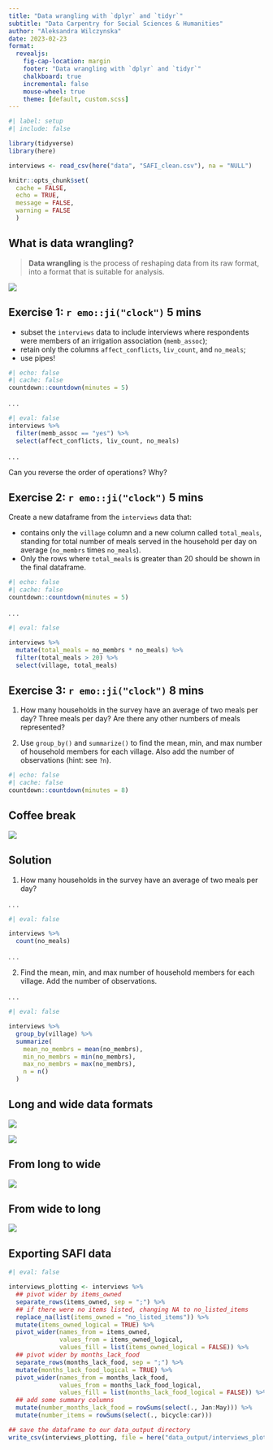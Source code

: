 ```yaml
---
title: "Data wrangling with `dplyr` and `tidyr`"
subtitle: "Data Carpentry for Social Sciences & Humanities"
author: "Aleksandra Wilczynska"
date: 2023-02-23
format: 
  revealjs:
    fig-cap-location: margin  
    footer: "Data wrangling with `dplyr` and `tidyr`"
    chalkboard: true
    incremental: false 
    mouse-wheel: true 
    theme: [default, custom.scss]
---
```



```r
#| label: setup
#| include: false

library(tidyverse)
library(here)

interviews <- read_csv(here("data", "SAFI_clean.csv"), na = "NULL")

knitr::opts_chunk$set(
  cache = FALSE,
  echo = TRUE,
  message = FALSE, 
  warning = FALSE
  )
```

## What is data wrangling?

> **Data wrangling** is the process of reshaping data from its raw format, into a format that is suitable for analysis.

![](img/data-science.png)

<!-- :::{.aside} -->

<!-- [R for Data Science, Wickham H and Grolemund G](https://r4ds.had.co.nz/index.html) © Wickham, Grolemund 2017 -->

<!-- ::: -->

## Exercise 1: `r emo::ji("clock")` **5 mins**

- subset the `interviews` data to include interviews where respondents were members of an irrigation association (`memb_assoc`); 
- retain only the columns `affect_conflicts`, `liv_count`, and `no_meals`;
- use pipes!


```r
#| echo: false
#| cache: false
countdown::countdown(minutes = 5)
```

. . .

```r
#| eval: false
interviews %>%
  filter(memb_assoc == "yes") %>%
  select(affect_conflicts, liv_count, no_meals)
```

. . . 


Can you reverse the order of operations? Why? 




## Exercise 2: `r emo::ji("clock")` **5 mins**

Create a new dataframe from the `interviews` data that:

- contains only the `village` column and a new column called `total_meals`, standing for total number of meals served in the household per day on average (`no_membrs` times `no_meals`). 
- Only the rows where `total_meals` is greater than 20 should be shown in the final dataframe.


```r
#| echo: false
#| cache: false
countdown::countdown(minutes = 5)
```

. . .

```r
#| eval: false

interviews %>%
  mutate(total_meals = no_membrs * no_meals) %>%
  filter(total_meals > 20) %>%
  select(village, total_meals)
```

## Exercise 3: `r emo::ji("clock")` **8 mins**

1) How many households in the survey have an average of two meals per day? Three meals per day? Are there any other numbers of meals represented?

2) Use `group_by()` and `summarize()` to find the mean, min, and max number of household members for each village. Also add the number of observations (hint: see `?n`).

```r
#| echo: false
#| cache: false
countdown::countdown(minutes = 8)
```



## Coffee break

![](img/coffee_cup_coffee_time.png)


## Solution

1) How many households in the survey have an average of two meals per day? 

. . .

```r
#| eval: false

interviews %>%
  count(no_meals)
```

. . .

2) Find the mean, min, and max number of household members for each village. Add the number of observations.

. . .

```r
#| eval: false

interviews %>%
  group_by(village) %>%
  summarize(
    mean_no_membrs = mean(no_membrs),
    min_no_membrs = min(no_membrs),
    max_no_membrs = max(no_membrs),
    n = n()
  )
``` 

<!-- ## Tidy dataset -->


<!-- 1. Each **variable** has its own **column** -->
<!-- 2. Each **observation** has its own **row** -->
<!-- 3. Each **value** must have its own **cell** -->

<!-- ![](img/tidy-data-wickham.png) -->

<!-- :::{.aside} -->

<!-- [R for Data Science, Wickham H and Grolemund G](https://r4ds.had.co.nz/index.html) © Wickham, Grolemund 2017 -->
<!-- ::: -->

## Long and wide data formats 

::: {layout="[[40,-10, 50]]" layout-valign="bottom"}


![](img/pivot/long.PNG)


![](img/pivot/wide.PNG)

::: 

## From long to wide 

![](img/pivot/pivot_wider.PNG)


## From wide to long 

![](img/pivot/pivot_longer.PNG)

## Exporting SAFI data
```r
#| eval: false

interviews_plotting <- interviews %>%
  ## pivot wider by items_owned
  separate_rows(items_owned, sep = ";") %>%
  ## if there were no items listed, changing NA to no_listed_items
  replace_na(list(items_owned = "no_listed_items")) %>%
  mutate(items_owned_logical = TRUE) %>%
  pivot_wider(names_from = items_owned,
              values_from = items_owned_logical,
              values_fill = list(items_owned_logical = FALSE)) %>%
  ## pivot wider by months_lack_food
  separate_rows(months_lack_food, sep = ";") %>%
  mutate(months_lack_food_logical = TRUE) %>%
  pivot_wider(names_from = months_lack_food,
              values_from = months_lack_food_logical,
              values_fill = list(months_lack_food_logical = FALSE)) %>%
  ## add some summary columns
  mutate(number_months_lack_food = rowSums(select(., Jan:May))) %>%
  mutate(number_items = rowSums(select(., bicycle:car)))

## save the dataframe to our data_output directory
write_csv(interviews_plotting, file = here("data_output/interviews_plotting.csv"))

```

